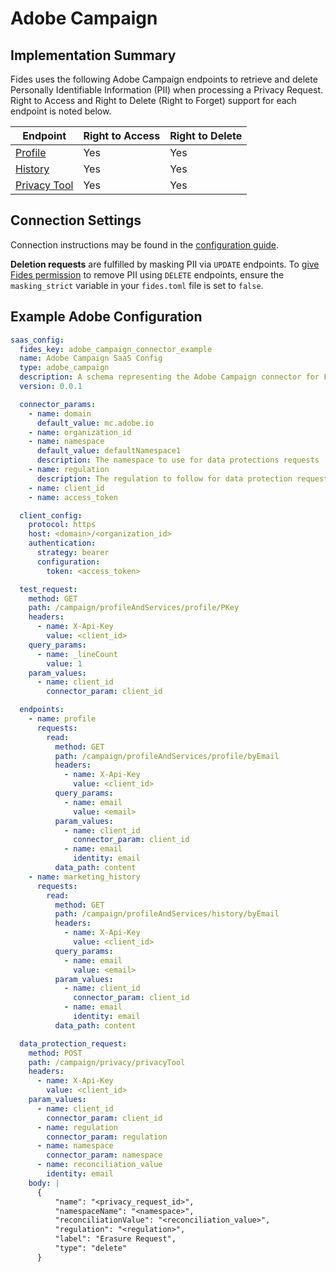 
# Adobe Campaign

## Implementation Summary

Fides uses the following Adobe Campaign endpoints to retrieve and delete Personally Identifiable Information (PII) when processing a Privacy Request. Right to Access and Right to Delete (Right to Forget) support for each endpoint is noted below.

|Endpoint | Right to Access | Right to Delete |
|----|----|----|
|[Profile](https://experienceleague.adobe.com/docs/campaign-standard/using/working-with-apis/global-concepts/endpoints.html?lang=en) | Yes | Yes |
|[History](https://experienceleague.adobe.com/docs/campaign-standard/using/working-with-apis/global-concepts/endpoints.html?lang=en) | Yes | Yes |
|[Privacy Tool](https://experienceleague.adobe.com/docs/campaign-standard/using/working-with-apis/global-concepts/endpoints.html?lang=en) | Yes | Yes |

## Connection Settings

Connection instructions may be found in the [configuration guide](../saas-config).

**Deletion requests** are fulfilled by masking PII via `UPDATE` endpoints. To [give Fides permission](../../../configuration/configuration.mdx) to remove PII using `DELETE` endpoints, ensure the `masking_strict` variable in your `fides.toml` file is set to `false`.

## Example Adobe Configuration

```yaml
saas_config:
  fides_key: adobe_campaign_connector_example
  name: Adobe Campaign SaaS Config
  type: adobe_campaign
  description: A schema representing the Adobe Campaign connector for Fides
  version: 0.0.1

  connector_params:
    - name: domain
      default_value: mc.adobe.io
    - name: organization_id
    - name: namespace
      default_value: defaultNamespace1
      description: The namespace to use for data protections requests
    - name: regulation
      description: The regulation to follow for data protection requests
    - name: client_id
    - name: access_token

  client_config:
    protocol: https
    host: <domain>/<organization_id>
    authentication:
      strategy: bearer
      configuration:
        token: <access_token>

  test_request:
    method: GET
    path: /campaign/profileAndServices/profile/PKey
    headers:
      - name: X-Api-Key
        value: <client_id>
    query_params:
      - name: _lineCount
        value: 1
    param_values:
      - name: client_id
        connector_param: client_id

  endpoints:
    - name: profile
      requests:
        read:
          method: GET
          path: /campaign/profileAndServices/profile/byEmail
          headers:
            - name: X-Api-Key
              value: <client_id>
          query_params:
            - name: email
              value: <email>
          param_values:
            - name: client_id
              connector_param: client_id
            - name: email
              identity: email
          data_path: content
    - name: marketing_history
      requests:
        read:
          method: GET
          path: /campaign/profileAndServices/history/byEmail
          headers:
            - name: X-Api-Key
              value: <client_id>
          query_params:
            - name: email
              value: <email>
          param_values:
            - name: client_id
              connector_param: client_id
            - name: email
              identity: email
          data_path: content

  data_protection_request:
    method: POST
    path: /campaign/privacy/privacyTool
    headers:
      - name: X-Api-Key
        value: <client_id>
    param_values:
      - name: client_id
        connector_param: client_id
      - name: regulation
        connector_param: regulation
      - name: namespace
        connector_param: namespace
      - name: reconciliation_value
        identity: email
    body: |
      {
          "name": "<privacy_request_id>",
          "namespaceName": "<namespace>",
          "reconciliationValue": "<reconciliation_value>",
          "regulation": "<regulation>",
          "label": "Erasure Request",
          "type": "delete"
      }
```

